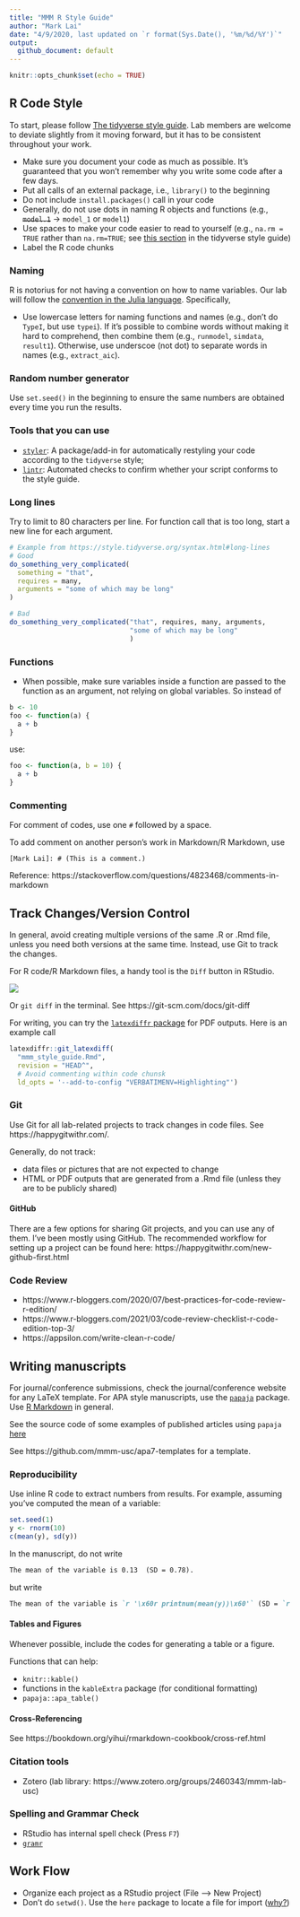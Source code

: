 ```yaml
---
title: "MMM R Style Guide"
author: "Mark Lai"
date: "4/9/2020, last updated on `r format(Sys.Date(), '%m/%d/%Y')`"
output: 
  github_document: default
---
```


```r
knitr::opts_chunk$set(echo = TRUE)
```

## R Code Style

To start, please follow [The tidyverse style guide](https://style.tidyverse.org/). Lab members are welcome to deviate slightly from it moving forward, but it has to be consistent throughout your work. 

- Make sure you document your code as much as possible. It's guaranteed that you won't remember why you write some code after a few days. 
- Put all calls of an external package, i.e., `library()` to the beginning
- Do not include `install.packages()` call in your code
- Generally, do not use dots in naming R objects and functions (e.g., ~~`model.1`~~ &rarr; `model_1` or `model1`)
- Use spaces to make your code easier to read to yourself (e.g., `na.rm = TRUE` rather than `na.rm=TRUE`; see [this section](https://style.tidyverse.org/syntax.html#spacing) in the tidyverse style guide)
- Label the R code chunks

### Naming

R is notorius for not having a convention on how to name variables. Our lab will follow the [convention in the Julia language](https://docs.julialang.org/en/v1/manual/style-guide/#Use-naming-conventions-consistent-with-Julia-base/). Specifically, 

- Use lowercase letters for naming functions and names (e.g., don't do `TypeI`, but use `typei`). If it's possible to combine words without making it hard to comprehend, then combine them (e.g., `runmodel`, `simdata`, `result1`). Otherwise, use underscoe (not dot) to separate words in names (e.g., `extract_aic`). 

### Random number generator

Use `set.seed()` in the beginning to ensure the same numbers are obtained every time you run the results. 

### Tools that you can use

- [`styler`](https://style.tidyverse.org/): A package/add-in for automatically restyling your code according to the `tidyverse` style; 
- [`lintr`](https://github.com/jimhester/lintr): Automated checks to confirm whether your script conforms to the style guide. 

### Long lines

Try to limit to 80 characters per line. For function call that is too long, start a new line for each argument. 

```r
# Example from https://style.tidyverse.org/syntax.html#long-lines
# Good
do_something_very_complicated(
  something = "that",
  requires = many,
  arguments = "some of which may be long"
)

# Bad
do_something_very_complicated("that", requires, many, arguments,
                              "some of which may be long"
                              )
```


### Functions

- When possible, make sure variables inside a function are passed to the function as an argument, not relying on global variables. So instead of 

```r
b <- 10
foo <- function(a) {
  a + b
}
```

use:

```r
foo <- function(a, b = 10) {
  a + b
}
```

### Commenting

For comment of codes, use one `#` followed by a space.

To add comment on another person's work in Markdown/R Markdown, use

```
[Mark Lai]: # (This is a comment.)
```

Reference: https://stackoverflow.com/questions/4823468/comments-in-markdown

## Track Changes/Version Control

In general, avoid creating multiple versions of the same .R or .Rmd file, unless you need both versions at the same time. Instead, use Git to track the changes.

For R code/R Markdown files, a handy tool is the `Diff` button in RStudio.

![](Git-Difff.png)

Or `git diff` in the terminal. See https://git-scm.com/docs/git-diff

For writing, you can try the [`latexdiffr` package](https://cran.r-project.org/web/packages/latexdiffr/) for PDF outputs. Here is an example call

```r
latexdiffr::git_latexdiff(
  "mmm_style_guide.Rmd", 
  revision = "HEAD^",
  # Avoid commenting within code chunsk
  ld_opts = '--add-to-config "VERBATIMENV=Highlighting"')
```

### Git

Use Git for all lab-related projects to track changes in code files. See https://happygitwithr.com/. 

Generally, do not track:

- data files or pictures that are not expected to change
- HTML or PDF outputs that are generated from a .Rmd file (unless they are to be publicly shared)

#### GitHub

There are a few options for sharing Git projects, and you can use any of them. I've been mostly using GitHub. The recommended workflow for setting up a project can be found here: https://happygitwithr.com/new-github-first.html

### Code Review

- https://www.r-bloggers.com/2020/07/best-practices-for-code-review-r-edition/
- https://www.r-bloggers.com/2021/03/code-review-checklist-r-code-edition-top-3/
- https://appsilon.com/write-clean-r-code/

## Writing manuscripts

For journal/conference submissions, check the journal/conference website for any LaTeX template. For APA style manuscripts, use the [`papaja`](https://crsh.github.io/papaja_man/) package. Use [R Markdown](https://rmarkdown.rstudio.com/) in general. 

See the source code of some examples of published articles using `papaja` [here](https://crsh.github.io/papaja_man/published-manuscripts.html)

See https://github.com/mmm-usc/apa7-templates for a template.

### Reproducibility

Use inline R code to extract numbers from results. For example, assuming you've computed the mean of a variable:

```r
set.seed(1)
y <- rnorm(10)
c(mean(y), sd(y))
```

In the manuscript, do not write

````markdown
The mean of the variable is 0.13  (SD = 0.78).
````

but write 

````markdown
The mean of the variable is `r '\x60r printnum(mean(y))\x60'` (SD = `r '\x60r printnum(sd(y))\x60'`).
````

#### Tables and Figures

Whenever possible, include the codes for generating a table or a figure. 

Functions that can help:

- `knitr::kable()`
- functions in the `kableExtra` package (for conditional formatting)
- `papaja::apa_table()`

#### Cross-Referencing

See https://bookdown.org/yihui/rmarkdown-cookbook/cross-ref.html

### Citation tools

- Zotero (lab library: https://www.zotero.org/groups/2460343/mmm-lab-usc)

### Spelling and Grammar Check

- RStudio has internal spell check (Press `F7`)
- [`gramr`](https://github.com/ropenscilabs/gramr)

## Work Flow

- Organize each project as a RStudio project (File --> New Project)
- Don't do `setwd()`. Use the `here` package to locate a file for import ([why?](https://github.com/jennybc/here_here))

<!-- ## Posters, CVs -->

<!-- Check out the interesting [`pagedown`](https://github.com/rstudio/pagedown) package -->

